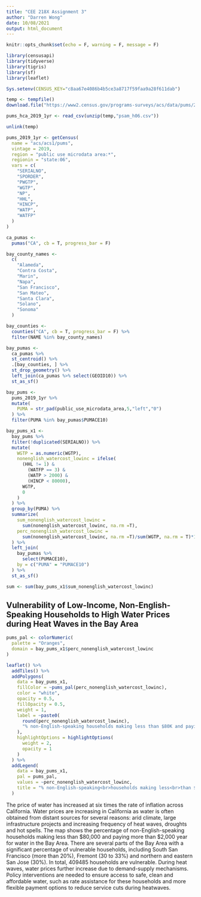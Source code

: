 ```yaml
---
title: "CEE 218X Assignment 3"
author: "Darren Wong"
date: 10/08/2021
output: html_document
---
```


```r
knitr::opts_chunk$set(echo = F, warning = F, message = F)
```

```r
library(censusapi)
library(tidyverse)
library(tigris)
library(sf)
library(leaflet)

Sys.setenv(CENSUS_KEY="c8aa67e4086b4b5ce3a8717f59faa9a28f611dab")
```

```r
temp <- tempfile()
download.file("https://www2.census.gov/programs-surveys/acs/data/pums/2019/1-Year/csv_hca.zip",destfile = temp)

pums_hca_2019_1yr <- read_csv(unzip(temp,"psam_h06.csv"))

unlink(temp)
```

```r
pums_2019_1yr <- getCensus(
  name = "acs/acs1/pums",
  vintage = 2019,
  region = "public use microdata area:*", 
  regionin = "state:06",
  vars = c(
    "SERIALNO",
    "SPORDER",
    "PWGTP",
    "WGTP",
    "NP",
    "HHL",
    "HINCP",
    "WATP",
    "WATFP"
  )
)
```

```r
ca_pumas <-
  pumas("CA", cb = T, progress_bar = F)

bay_county_names <-
  c(
    "Alameda",
    "Contra Costa",
    "Marin",
    "Napa",
    "San Francisco",
    "San Mateo",
    "Santa Clara",
    "Solano",
    "Sonoma"
  )

bay_counties <-
  counties("CA", cb = T, progress_bar = F) %>%
  filter(NAME %in% bay_county_names)

bay_pumas <-
  ca_pumas %>% 
  st_centroid() %>% 
  .[bay_counties, ] %>% 
  st_drop_geometry() %>% 
  left_join(ca_pumas %>% select(GEOID10)) %>% 
  st_as_sf()

bay_pums <-
  pums_2019_1yr %>% 
  mutate(
    PUMA = str_pad(public_use_microdata_area,5,"left","0")
  ) %>% 
  filter(PUMA %in% bay_pumas$PUMACE10)
```

```r
bay_pums_x1 <-
  bay_pums %>% 
  filter(!duplicated(SERIALNO)) %>% 
  mutate(
    WGTP = as.numeric(WGTP),
    nonenglish_watercost_lowinc = ifelse(
      (HHL != 1) &
        (WATFP == 3) &
        (WATP > 2000) &
        (HINCP < 80000),
      WGTP,
      0
    )
  ) %>% 
  group_by(PUMA) %>% 
  summarize(
    sum_nonenglish_watercost_lowinc = 
      sum(nonenglish_watercost_lowinc, na.rm =T),
    perc_nonenglish_watercost_lowinc =
      sum(nonenglish_watercost_lowinc, na.rm =T)/sum(WGTP, na.rm = T)*100
  ) %>% 
  left_join(
    bay_pumas %>% 
      select(PUMACE10),
    by = c("PUMA" = "PUMACE10")
  ) %>% 
  st_as_sf()
```

```r
sum <- sum(bay_pums_x1$sum_nonenglish_watercost_lowinc)
```


## Vulnerability of Low-Income, Non-English-Speaking Households to High Water Prices during Heat Waves in the Bay Area

```r
pums_pal <- colorNumeric(
  palette = "Oranges",
  domain = bay_pums_x1$perc_nonenglish_watercost_lowinc
)

leaflet() %>%
  addTiles() %>% 
  addPolygons(
    data = bay_pums_x1,
    fillColor = ~pums_pal(perc_nonenglish_watercost_lowinc),
    color = "white",
    opacity = 0.5,
    fillOpacity = 0.5,
    weight = 1,
    label = ~paste0(
      round(perc_nonenglish_watercost_lowinc), 
      "% non-English-speaking households making less than $80K and paying more than $2K/year for water"
    ),
    highlightOptions = highlightOptions(
      weight = 2,
      opacity = 1
    )
  ) %>% 
  addLegend(
    data = bay_pums_x1,
    pal = pums_pal,
    values = ~perc_nonenglish_watercost_lowinc,
    title = "% non-English-speaking<br>households making less<br>than $80K and paying<br>more than $2K/yr for<br>water"
  )
```

The price of water has increased at six times the rate of inflation across California. Water prices are increasing in California as water is often obtained from distant sources for several reasons: arid climate, large infrastructure projects and increasing frequency of heat waves, droughts and hot spells. The map shows the percentage of non-English-speaking households making less than \$80,000 and paying more than \$2,000 year for water in the Bay Area. There are several parts of the Bay Area with a significant percentage of vulnerable households, including South San Francisco (more than 20%), Fremont (30 to 33%) and northern and eastern San Jose (30%). In total, 409485 households are vulnerable. During heat waves, water prices further increase due to demand-supply mechanisms. Policy interventions are needed to ensure access to safe, clean and affordable water, such as rate assistance for these households and more flexible payment options to reduce service cuts during heatwaves. 





